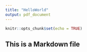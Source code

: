 ---
title: "HelloWorld"
output: pdf_document
---

```{r setup, include=FALSE}
knitr::opts_chunk$set(echo = TRUE)
```

## This is a Markdown file